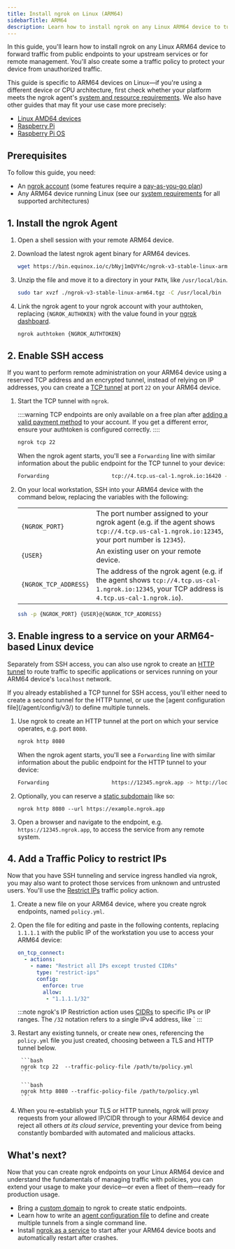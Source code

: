 ```yaml
---
title: Install ngrok on Linux (ARM64)
sidebarTitle: ARM64
description: Learn how to install ngrok on any Linux ARM64 device to tunnel traffic to your upstream services or remotely administer it.
---
```




In this guide, you'll learn how to install ngrok on any Linux ARM64 device to forward traffic from public endpoints to your upstream services or for remote management. You'll also create some a traffic policy to protect your device from unauthorized traffic.

This guide is specific to ARM64 devices on Linux—if you're using a different device or CPU architecture, first check whether your platform meets the ngrok agent's [system and resource requirements](/agent/#system-requirements). We also have other guides that may fit your use case more precisely:

- [Linux AMD64 devices](/guides/device-gateway/linux/)
- [Raspberry Pi](/guides/device-gateway/raspberry-pi/)
- [Raspberry Pi OS](/guides/device-gateway/raspbian/)

## Prerequisites

To follow this guide, you need:

- An [ngrok account](https://dashboard.ngrok.com/signup) (some features require a [pay-as-you-go plan](https://ngrok.com/pricing))
- Any ARM64 device running Linux (see our [system requirements](/agent/#system-requirements) for all supported architectures)

## 1. Install the ngrok Agent

1. Open a shell session with your remote ARM64 device.

2. Download the latest ngrok agent binary for ARM64 devices.

   ```bash
   wget https://bin.equinox.io/c/bNyj1mQVY4c/ngrok-v3-stable-linux-arm64.tgz
   ```

3. Unzip the file and move it to a directory in your `PATH`, like `/usr/local/bin`.

   ```bash
   sudo tar xvzf ./ngrok-v3-stable-linux-arm64.tgz -C /usr/local/bin
   ```

4. Link the ngrok agent to your ngrok account with your authtoken, replacing `{NGROK_AUTHOKEN}` with the value found in your [ngrok dashboard](https://dashboard.ngrok.com/get-started/your-authtoken).

   ```bash
   ngrok authtoken {NGROK_AUTHTOKEN}
   ```

## 2. Enable SSH access

If you want to perform remote administration on your ARM64 device using a reserved TCP address and an encrypted tunnel, instead of relying on IP addresses, you can create a [TCP tunnel](/universal-gateway/tcp/) at port `22` on your ARM64 device.

1. Start the TCP tunnel with `ngrok`.

   ::::warning
   TCP endpoints are only available on a free plan after [adding a valid payment method](https://dashboard.ngrok.com/settings#id-verification) to your account. If you get a different error, ensure your authtoken is configured correctly.
   ::::

   ```bash
   ngrok tcp 22
   ```

   When the ngrok agent starts, you'll see a `Forwarding` line with similar information about the public endpoint for the TCP tunnel to your device:

   ```bash
   Forwarding                    tcp://4.tcp.us-cal-1.ngrok.io:16420 -> localhost:22
   ```

1. On your local workstation, SSH into your ARM64 device with the command below, replacing the variables with the following:

   |                       |                                                                                                                                                |
   | --------------------- | ---------------------------------------------------------------------------------------------------------------------------------------------- |
   | `{NGROK_PORT}`        | The port number assigned to your ngrok agent (e.g. if the agent shows `tcp://4.tcp.us-cal-1.ngrok.io:12345`, your port number is `12345`).     |
   | `{USER}`              | An existing user on your remote device.                                                                                                        |
   | `{NGROK_TCP_ADDRESS}` | The address of the ngrok agent (e.g. if the agent shows `tcp://4.tcp.us-cal-1.ngrok.io:12345`, your TCP address is `4.tcp.us-cal-1.ngrok.io`). |

   ```bash
   ssh -p {NGROK_PORT} {USER}@{NGROK_TCP_ADDRESS}
   ```

## 3. Enable ingress to a service on your ARM64-based Linux device

Separately from SSH access, you can also use ngrok to create an [HTTP tunnel](/universal-gateway/http/) to route traffic to specific applications or services running on your ARM64 device's `localhost` network.

<Note>
If you already established a TCP tunnel for SSH access, you'll either need to create a second tunnel for the HTTP tunnel, or use the [agent configuration file](/agent/config/v3/) to define multiple tunnels.
</Note>

1. Use ngrok to create an HTTP tunnel at the port on which your service operates, e.g. port `8080`.

   ```bash
   ngrok http 8080
   ```

   When the ngrok agent starts, you'll see a `Forwarding` line with similar information about the public endpoint for the HTTP tunnel to your device:

   ```bash
   Forwarding                    https://12345.ngrok.app -> http://localhost:8080
   ```

1. Optionally, you can reserve a [static subdomain](/universal-gateway/domains/) like so:

   ```
   ngrok http 8080 --url https://example.ngrok.app
   ```

1. Open a browser and navigate to the endpoint, e.g. `https://12345.ngrok.app`, to access the service from any remote system.

## 4. Add a Traffic Policy to restrict IPs

Now that you have SSH tunneling and service ingress handled via ngrok, you may also want to protect those services from unknown and untrusted users. You'll use the [Restrict IPs](/traffic-policy/actions/restrict-ips) traffic policy action.

1. Create a new file on your ARM64 device, where you create ngrok endpoints, named `policy.yml`.

1. Open the file for editing and paste in the following contents, replacing `1.1.1.1` with the public IP of the workstation you use to access your ARM64 device:

    ```yaml
    on_tcp_connect:
      - actions:
        - name: "Restrict all IPs except trusted CIDRs"
          type: "restrict-ips"
          config:
            enforce: true
            allow:
             - "1.1.1.1/32"
    ```

    :::note
    ngrok's IP Restriction action uses [CIDRs](https://en.wikipedia.org/wiki/Classless_Inter-Domain_Routing) to specific IPs or IP ranges. The `/32` notation refers to a single IPv4 address, like `
    :::

1. Restart any existing tunnels, or create new ones, referencing the `policy.yml` file you just created, choosing between a TLS and HTTP tunnel below.

    <Tabs>
      <Tab title="TLS tunnel">
        
        ```bash
        ngrok tcp 22  --traffic-policy-file /path/to/policy.yml
        ```

      </Tab>
      <Tab title="HTTP tunnel">

        ```bash
        ngrok http 8080 --traffic-policy-file /path/to/policy.yml
        ```

      </Tab>
    </Tabs>

1. When you re-establish your TLS or HTTP tunnels, ngrok will proxy requests from your allowed IP/CIDR through to your ARM64 device and reject all others _at its cloud service_, preventing your device from being constantly bombarded with automated and malicious attacks.

## What's next?

Now that you can create ngrok endpoints on your Linux ARM64 device and understand the fundamentals of managing traffic with policies, you can extend your usage to make your device—or even a fleet of them—ready for production usage.

- Bring a [custom domain](/universal-gateway/custom-domains/) to ngrok to create static endpoints.
- Learn how to write an [agent configuration file](/agent/config/v3/) to define and create multiple tunnels from a single command line.
- Install [ngrok as a service](/agent/#background-service) to start after your ARM64 device boots and automatically restart after crashes.
